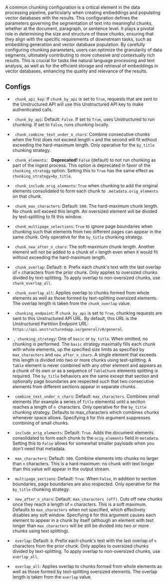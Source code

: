 
A common chunking configuration is a critical element in the data processing pipeline, particularly when creating embeddings and populating vector databases with the results. This configuration defines the parameters governing the segmentation of text into meaningful chunks, whether at the document, paragraph, or sentence level. It plays a pivotal role in determining the size and structure of these chunks, ensuring that they align with the specific requirements of downstream tasks, such as embedding generation and vector database population. By carefully configuring chunking parameters, users can optimize the granularity of data segments, ultimately contributing to more cohesive and contextually rich results. This is crucial for tasks like natural language processing and text analysis, as well as for the efficient storage and retrieval of embeddings in vector databases, enhancing the quality and relevance of the results.

## Configs

*   <Icon icon="v"/><Icon icon="2"/>&nbsp;&nbsp;`chunk_api_key`: If `chunk_by_api` is set to `True`, requests that are sent to the Unstructured API will use this Unstructured API key to make authenticated calls.

*   <Icon icon="v"/><Icon icon="2"/>&nbsp;&nbsp;`chunk_by_api`: Default: `False`. If set to `True`, uses Unstructured to run chunking. If set to `False`, runs chunking locally.

*   <Icon icon="v"/><Icon icon="2"/>&nbsp;&nbsp;`chunk_combine_text_under_n_chars`: Combine consecutive chunks when the first does not exceed length `n` and the second will fit without exceeding the hard-maximum length. Only operative for the `by_title` chunking strategy.

*   <Icon icon="v"/><Icon icon="1"/>&nbsp;&nbsp;`chunk_elements`: <Icon icon="ban"/>&nbsp;&nbsp;**Deprecated!** `False` (default) to not run chunking as part of the ingest process. This option is deprecated in favor of the `chunking_strategy` option. Setting this to `True` has the same effect as `chunking_strategy=by_title`.

*   <Icon icon="v"/><Icon icon="2"/>&nbsp;&nbsp;`chunk_include_orig_elements`: `True` when chunking to add the original elements consolidated to form each chunk to `.metadata.orig_elements` on that chunk.

*   <Icon icon="v"/><Icon icon="2"/>&nbsp;&nbsp;`chunk_max_characters`: Default: `500`. The hard-maximum chunk length. No chunk will exceed this length. An oversized element will be divided by text-splitting to fit this window.

*   <Icon icon="v"/><Icon icon="2"/>&nbsp;&nbsp;`chunk_multipage_selections`: `True` to ignore page boundaries when chunking such that elements from two different pages can appear in the same chunk. Only operative for the `by_title` chunking strategy.

*   <Icon icon="v"/><Icon icon="2"/>&nbsp;&nbsp;`chunk_new_after_n_chars`: The soft-maximum chunk length. Another element will not be added to a chunk of `n` length even when it would fit without exceeding the hard-maximum length.

*   <Icon icon="v"/><Icon icon="2"/>&nbsp;&nbsp;`chunk_overlap`: Default: `0`. Prefix each chunk's text with the last overlap of `n` characters from the prior chunk. Only applies to oversized chunks divided by text-splitting. To apply overlap to non-oversized chunks, use `chunk_overlap_all`.

*   <Icon icon="v"/><Icon icon="2"/>&nbsp;&nbsp;`chunk_overlap_all`: Applies overlap to chunks formed from whole elements as well as those formed by text-splitting oversized elements. The overlap length is taken from the `chunk_overlap` value.

*   <Icon icon="v"/><Icon icon="2"/>&nbsp;&nbsp;`chunking_endpoint`: If `chunk_by_api` is set to `True`, chunking requests are sent to this Unstructured API URL. By default, this URL is the Unstructured Partition Endpoint URL: `https://api.unstructuredapp.io/general/v0/general`.

*   <Icon icon="v"/><Icon icon="2"/>&nbsp;,<Icon icon="v"/><Icon icon="1"/>&nbsp;&nbsp;`chunking_strategy`: One of `basic` or `by_title`. When omitted, no chunking is performed. The `basic` strategy maximally fills each chunk with whole elements, up the specified size limits as specified by `max_characters` and `new_after_n_chars`. A single element that exceeds this length is divided into two or more chunks using text-splitting. A `Table` element is never combined with any other element and appears as a chunk of its own or as a sequence of `TableChunk` elements splitting is required. The `by_title` behaviors are the same except that section and optionally page boundaries are respected such that two consecutive elements from different sections appear in separate chunks.

*   <Icon icon="v"/><Icon icon="1"/>&nbsp;&nbsp;`combine_text_under_n_chars`: Default: `max_characters`. Combines small elements (for example a series of `Title` elements) until a section reaches a length of `n `characters. Only operative for the `by_title` chunking strategy. Defaults to max\_characters which combines chunks whenever space allows. Specifying `0` for this argument suppresses combining of small chunks.
    
*   <Icon icon="v"/><Icon icon="1"/>&nbsp;&nbsp;`include_orig_elements`: Default: `True`. Adds the document elements consolidated to form each chunk to the `orig_elements` field in `metadata`. Setting this to `False` allows for somewhat smaller payloads when you don't need that metadata.
    
*   <Icon icon="v"/><Icon icon="1"/>&nbsp;&nbsp;`max_characters`: Default: `500`. Combine elements into chunks no larger than `n` characters. This is a hard maximum: no chunk with text longer than this value will appear in the output stream.
    
*   <Icon icon="v"/><Icon icon="1"/>&nbsp;&nbsp;`multipage_sections`: Default: `True`. When `False`, in addition to section boundaries, page boundaries are also respected. Only operative for the `by_title` chunking strategy.
    
*   <Icon icon="v"/><Icon icon="1"/>&nbsp;&nbsp;`new_after_n_chars`: Default: `max_characters (off)`. Cuts off new chunks once they reach a length of `n` characters. This is a soft maximum. Defaults to `max_characters` when not specified, which effectively disables any soft window. Specifying `0` for this argument causes each element to appear in a chunk by itself (although an element with text longer than `max_characters` will be still be divided into two or more chunks using text splitting).

*   <Icon icon="v"/><Icon icon="1"/>&nbsp;&nbsp;`overlap`: Default: `0`. Prefix each chunk's text with the last overlap of `n` characters from the prior chunk. Only applies to oversized chunks divided by text-splitting. To apply overlap to non-oversized chunks, use `overlap_all`.

*   <Icon icon="v"/><Icon icon="1"/>&nbsp;&nbsp;`overlap_all`: Applies overlap to chunks formed from whole elements as well as those formed by text-splitting oversized elements. The overlap length is taken from the `overlap` value.

